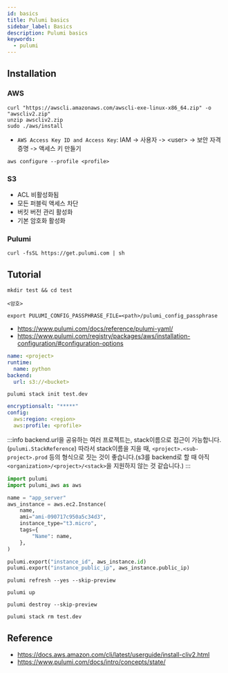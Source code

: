 ```yaml
---
id: basics
title: Pulumi basics
sidebar_label: Basics
description: Pulumi basics
keywords:
  - pulumi
---
```


## Installation

### AWS

```shell
curl "https://awscli.amazonaws.com/awscli-exe-linux-x86_64.zip" -o "awscliv2.zip"
unzip awscliv2.zip
sudo ./aws/install
```

- `AWS Access Key ID and Access Key`: IAM -> 사용자 -> <user\> -> 보안 자격 증명 -> 액세스 키 만들기

```shell
aws configure --profile <profile>
```

### S3

- ACL 비활성화됨
- 모든 퍼블릭 액세스 차단
- 버킷 버전 관리 활성화
- 기본 암호화 활성화

### Pulumi

```shell
curl -fsSL https://get.pulumi.com | sh
```

## Tutorial

```shell
mkdir test && cd test
```

```shell title="pulumi_config_passphrase"
<암호>
```

```shell
export PULUMI_CONFIG_PASSPHRASE_FILE=<path>/pulumi_config_passphrase
```

- https://www.pulumi.com/docs/reference/pulumi-yaml/
- https://www.pulumi.com/registry/packages/aws/installation-configuration/#configuration-options

```yaml title="Pulumi.yaml"
name: <project>
runtime:
  name: python
backend:
  url: s3://<bucket>
```

```shell
pulumi stack init test.dev
```

```yaml title="Pulumi.test.dev.yaml"
encryptionsalt: "*****"
config:
  aws:region: <region>
  aws:profile: <profile>
```

:::info
backend.url을 공유하는 여러 프로젝트는, stack이름으로 접근이 가능합니다.(`pulumi.StackReference`) 따라서 stack이름을 지을 때, `<project>.<sub-project>.prod` 등의 형식으로 짓는 것이 좋습니다.(s3를 backend로 할 때 아직 `<organization>/<project>/<stack>`을 지원하지 않는 것 같습니다.)
:::

```python titile="__main__.py"
import pulumi
import pulumi_aws as aws

name = "app_server"
aws_instance = aws.ec2.Instance(
    name,
    ami="ami-090717c950a5c34d3",
    instance_type="t3.micro",
    tags={
        "Name": name,
    },
)

pulumi.export("instance_id", aws_instance.id)
pulumi.export("instance_public_ip", aws_instance.public_ip)
```

```shell
pulumi refresh --yes --skip-preview
```

```shell
pulumi up
```

```shell
pulumi destroy --skip-preview
```

```shell
pulumi stack rm test.dev
```

## Reference

- https://docs.aws.amazon.com/cli/latest/userguide/install-cliv2.html
- https://www.pulumi.com/docs/intro/concepts/state/

